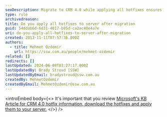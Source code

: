 ```yaml
---
seoDescription: Migrate to CRM 4.0 while applying all hotfixes ensures seamless updates and resolves potential issues.
type: rule
archivedreason:
title: Do you apply all hotfixes to server after migration
guid: 54ddab6d-6d31-4017-b85d-ca2ac40e4a7e
uri: do-you-apply-all-hotfixes-to-server-after-migration
created: 2013-11-11T07:57:36.000Z
authors:
  - title: Mehmet Ozdemir
    url: https://ssw.com.au/people/mehmet-ozdemir
related: []
redirects: []
lastUpdated: 2024-06-08T03:27:17.000Z
lastUpdatedBy: Brady Stroud [SSW]
lastUpdatedByEmail: bradystroud@ssw.com.au
createdBy: MehmetOzdemir
createdByEmail: MehmetOzdemir@ssw.com.au
---
```


<introEmbed
  body={<>
It's important that you review [Microsoft's KB Article for CRM 4.0 hotfix information, download the hotfixes and apply them to your server.](https://support.microsoft.com/en-us/topic/microsoft-dynamics-crm-4-0-updates-and-hotfixes-4a09e305-7d54-7a7b-005b-cb73a3ce0bd8)
  </>}
/>

